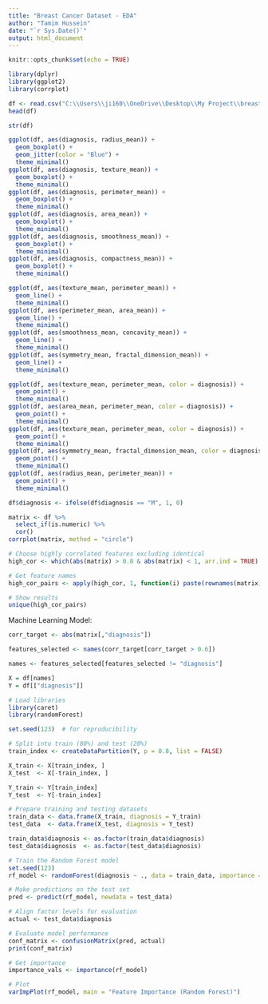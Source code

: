 ---
title: "Breast Cancer Dataset - EDA"
author: "Tamim Hussein"
date: "`r Sys.Date()`"
output: html_document
---

```{r setup, include=FALSE}
knitr::opts_chunk$set(echo = TRUE)
```

```{r}
library(dplyr)
library(ggplot2)
library(corrplot)
```

```{r}
df <- read.csv("C:\\Users\\ji160\\OneDrive\\Desktop\\My Project\\breast-cancer.csv")
head(df)
```

```{r}
str(df)
```

```{r}
ggplot(df, aes(diagnosis, radius_mean)) +
  geom_boxplot() +
  geom_jitter(color = "Blue") +
  theme_minimal()
ggplot(df, aes(diagnosis, texture_mean)) +
  geom_boxplot() +
  theme_minimal()
ggplot(df, aes(diagnosis, perimeter_mean)) +
  geom_boxplot() +
  theme_minimal()
ggplot(df, aes(diagnosis, area_mean)) +
  geom_boxplot() +
  theme_minimal()
ggplot(df, aes(diagnosis, smoothness_mean)) +
  geom_boxplot() +
  theme_minimal()
ggplot(df, aes(diagnosis, compactness_mean)) +
  geom_boxplot() +
  theme_minimal()
```

```{r}
ggplot(df, aes(texture_mean, perimeter_mean)) +
  geom_line() +
  theme_minimal()
ggplot(df, aes(perimeter_mean, area_mean)) +
  geom_line() +
  theme_minimal()
ggplot(df, aes(smoothness_mean, concavity_mean)) +
  geom_line() +
  theme_minimal()
ggplot(df, aes(symmetry_mean, fractal_dimension_mean)) +
  geom_line() +
  theme_minimal()
```

```{r}
ggplot(df, aes(texture_mean, perimeter_mean, color = diagnosis)) +
  geom_point() +
  theme_minimal()
ggplot(df, aes(area_mean, perimeter_mean, color = diagnosis)) +
  geom_point() +
  theme_minimal()
ggplot(df, aes(texture_mean, perimeter_mean, color = diagnosis)) +
  geom_point() +
  theme_minimal()
ggplot(df, aes(symmetry_mean, fractal_dimension_mean, color = diagnosis)) +
  geom_point() +
  theme_minimal()
ggplot(df, aes(radius_mean, perimeter_mean)) +
  geom_point() +
  theme_minimal()
```

```{r}
df$diagnosis <- ifelse(df$diagnosis == "M", 1, 0)

matrix <- df %>%
  select_if(is.numeric) %>%
  cor()
corrplot(matrix, method = "circle")
```

```{r}
# Choose highly correlated features excluding identical
high_cor <- which(abs(matrix) > 0.8 & abs(matrix) < 1, arr.ind = TRUE)

# Get feature names
high_cor_pairs <- apply(high_cor, 1, function(i) paste(rownames(matrix)[i[1]], colnames(matrix)[i[2]], sep = " - "))

# Show results
unique(high_cor_pairs)
```

Machine Learning Model:

```{r}

corr_target <- abs(matrix[,"diagnosis"])

features_selected <- names(corr_target[corr_target > 0.6])

names <- features_selected[features_selected != "diagnosis"]
```

```{r}
X = df[names]
Y = df[["diagnosis"]]
```

```{r}
# Load libraries
library(caret)
library(randomForest)

set.seed(123)  # for reproducibility

# Split into train (80%) and test (20%)
train_index <- createDataPartition(Y, p = 0.8, list = FALSE)

X_train <- X[train_index, ]
X_test  <- X[-train_index, ]

Y_train <- Y[train_index]
Y_test  <- Y[-train_index]
```

```{r}
# Prepare training and testing datasets
train_data <- data.frame(X_train, diagnosis = Y_train)
test_data  <- data.frame(X_test, diagnosis = Y_test)

train_data$diagnosis <- as.factor(train_data$diagnosis)
test_data$diagnosis  <- as.factor(test_data$diagnosis)

# Train the Random Forest model
set.seed(123)
rf_model <- randomForest(diagnosis ~ ., data = train_data, importance = TRUE)

# Make predictions on the test set
pred <- predict(rf_model, newdata = test_data)

# Align factor levels for evaluation
actual <- test_data$diagnosis

# Evaluate model performance
conf_matrix <- confusionMatrix(pred, actual)
print(conf_matrix)

```

```{r}
# Get importance
importance_vals <- importance(rf_model)

# Plot
varImpPlot(rf_model, main = "Feature Importance (Random Forest)")
```
